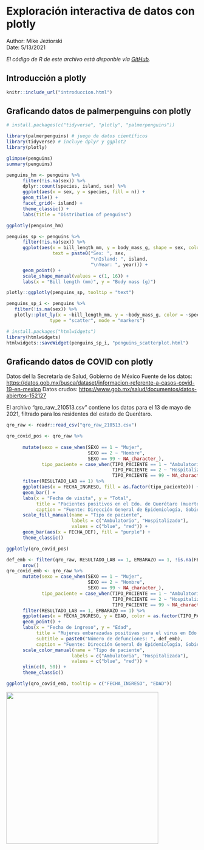 # Exploración interactiva de datos con plotly

Author: Mike Jeziorski  
Date: 5/13/2021

_El código de R de este archivo está disponbie vía [GitHub](https://github.com/ComunidadBioInfo/minicurso_mayo_2021/blob/main/01_plotly.R)._

## Introducción a plotly

```r
knitr::include_url("introduccion.html")
```

## Graficando datos de palmerpenguins con plotly

```r

# install.packages(c("tidyverse", "plotly", "palmerpenguins"))

library(palmerpenguins) # juego de datos científicos
library(tidyverse) # incluye dplyr y ggplot2
library(plotly)
```


```r
glimpse(penguins)
summary(penguins)
```

```r
penguins_hm <- penguins %>%
      filter(!is.na(sex)) %>%
      dplyr::count(species, island, sex) %>%
      ggplot(aes(x = sex, y = species, fill = n)) +
      geom_tile() +
      facet_grid(~ island) +
      theme_classic() +
      labs(title = "Distribution of penguins")
```

```r
ggplotly(penguins_hm)
```

```r
penguins_sp <- penguins %>%
      filter(!is.na(sex)) %>%
      ggplot(aes(x = bill_length_mm, y = body_mass_g, shape = sex, color = species, 
                 text = paste0("Sex: ", sex,
                               "\nIsland: ", island,
                               "\nYear: ", year))) +
      geom_point() +
      scale_shape_manual(values = c(1, 16)) +
      labs(x = "Bill length (mm)", y = "Body mass (g)")
```

```r
plotly::ggplotly(penguins_sp, tooltip = "text")
```

```r
penguins_sp_i <- penguins %>%
   filter(!is.na(sex)) %>%
   plotly::plot_ly(x = ~bill_length_mm, y = ~body_mass_g, color = ~species,
                type = "scatter", mode = "markers")
```


```r
# install.packages("htmlwidgets")
library(htmlwidgets)
htmlwidgets::saveWidget(penguins_sp_i, "penguins_scatterplot.html")
```

## Graficando datos de COVID con plotly


Datos del la Secretaría de Salud, Gobierno de México
Fuente de los datos: <https://datos.gob.mx/busca/dataset/informacion-referente-a-casos-covid-19-en-mexico>
Datos crudos: <https://www.gob.mx/salud/documentos/datos-abiertos-152127>

El archivo "qro_raw_210513.csv" contiene los datos para el 13 de mayo de 2021, filtrado para los residentes del estado de Querétaro.

```r
qro_raw <- readr::read_csv("qro_raw_210513.csv")
```

```r
qro_covid_pos <- qro_raw %>%
      
      mutate(sexo = case_when(SEXO == 1 ~ "Mujer",
                              SEXO == 2 ~ "Hombre",
                              SEXO == 99 ~ NA_character_),
             tipo_paciente = case_when(TIPO_PACIENTE == 1 ~ "Ambulatorio",
                                       TIPO_PACIENTE == 2 ~ "Hospitalizado",
                                       TIPO_PACIENTE == 99 ~ NA_character_)) %>%
      filter(RESULTADO_LAB == 1) %>%
      ggplot(aes(x = FECHA_INGRESO, fill = as.factor(tipo_paciente))) +
      geom_bar() +
      labs(x = "Fecha de visita", y = "Total",
           title = "Pacientes positivos en el Edo. de Querétaro (muertos en morado)",
           caption = "Fuente: Dirección General de Epidemiología, Gobierno de México") +
      scale_fill_manual(name = "Tipo de paciente", 
                        labels = c("Ambulatorio", "Hospitalizado"),
                        values = c("blue", "red")) +
      geom_bar(aes(x = FECHA_DEF), fill = "purple") +
      theme_classic()
```

```r
ggplotly(qro_covid_pos)
```

```r
def_emb <- filter(qro_raw, RESULTADO_LAB == 1, EMBARAZO == 1, !is.na(FECHA_DEF)) %>%
      nrow()
qro_covid_emb <- qro_raw %>%
      mutate(sexo = case_when(SEXO == 1 ~ "Mujer",
                              SEXO == 2 ~ "Hombre",
                              SEXO == 99 ~ NA_character_),
             tipo_paciente = case_when(TIPO_PACIENTE == 1 ~ "Ambulatorio",
                                       TIPO_PACIENTE == 2 ~ "Hospitalizado",
                                       TIPO_PACIENTE == 99 ~ NA_character_)) %>%
      filter(RESULTADO_LAB == 1, EMBARAZO == 1) %>%
      ggplot(aes(x = FECHA_INGRESO, y = EDAD, color = as.factor(TIPO_PACIENTE))) +
      geom_point() +
      labs(x = "Fecha de ingreso", y = "Edad",
           title = "Mujeres embarazadas positivas para el virus en Edo. de Querétaro",
           subtitle = paste0("Número de defunciones: ", def_emb),
           caption = "Fuente: Dirección General de Epidemiología, Gobierno de México") +
      scale_color_manual(name = "Tipo de paciente", 
                        labels = c("Ambulatoria", "Hospitalizada"),
                        values = c("blue", "red")) +
      ylim(c(0, 50)) +
      theme_classic()
```

```r
ggplotly(qro_covid_emb, tooltip = c("FECHA_INGRESO", "EDAD"))
```



<a href="https://comunidadbioinfo.github.io/es/post/cs_and_s_event_fund_award/#.YJH-wbVKj8A"><img src="https://comunidadbioinfo.github.io/post/2021-01-27-cs_and_s_event_fund_award/spanish_cs_and_s_award.jpeg" width="400px" align="center"/></a>
